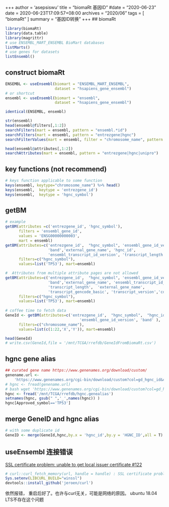 +++
author = 'asepsiswu'
title = "biomaRt 基因ID"
#date = "2020-06-23"
date = 2020-06-23T17:09:57+08:00
archives = "2020/06" 
tags = [ "biomaRt" ]
summary = "基因ID转换"
+++
## biomaRt
```R
library(biomaRt)
library(data.table)
library(magrittr)
# use ENSEMBL_MART_ENSEMBL BioMart databases 
listMarts()
# use genes for datasets
listEnsembl()

```
## construct biomaRt
```R
ENSEMBL <- useEnsembl(biomart = "ENSEMBL_MART_ENSEMBL", 
                      dataset = "hsapiens_gene_ensembl")
# or shortcut
ensembl <- useEnsembl(biomart = "ensembl", 
                      dataset = "hsapiens_gene_ensembl")

identical(ENSEMBL, ensembl)

str(ensembl)
head(ensembl@filters[,1:2])
searchFilters(mart = ensembl, pattern = "ensembl.*id")
searchFilters(mart = ensembl, pattern = "entrezgene|hgnc")
searchFilterValues(mart = ensembl, filter = "chromosome_name", pattern = "^GL")

head(ensembl@attributes[,1:2])
searchAttributes(mart = ensembl, pattern = "entrezgene|hgnc|unipro")
```
## key functions (not recommend)

```R
# keys function applicable to some function
keys(ensembl, keytype="chromosome_name") %>% head()
keys(ensembl,  keytype = 'entrezgene_id')
keys(ensembl,  keytype = 'hgnc_symbol')

```
## getBM
```R


# example
getBM(attributes =c('entrezgene_id', 'hgnc_symbol'),
      filters = 'ensembl_gene_id', 
      values = 'ENSG00000000003', 
      mart = ensembl)
getBM(attributes=c('entrezgene_id',  "hgnc_symbol", 'ensembl_gene_id_version', 
                   'band','external_gene_name', 'hgnc_id',
                   'ensembl_transcript_id_version', 'transcript_length'  ),
      filters=c("hgnc_symbol"),
      values=list('TP53'), mart=ensembl)

#  Attributes from multiple attribute pages are not allowed
getBM(attributes=c('entrezgene_id',  "hgnc_symbol", 'ensembl_gene_id_version', 
                   'band','external_gene_name', 'ensembl_transcript_id_version', 
                   'transcript_length',  'external_gene_name',
                   'transcript_gencode_basic', 'transcript_version','cds_length'),
      filters=c("hgnc_symbol"),
      values=list('TP53'), mart=ensembl)
      
# coffee time to fetch data
GeneId <- getBM(attributes=c('entrezgene_id',  "hgnc_symbol",  "hgnc_id", 
                                 'ensembl_gene_id_version', 'band' ),
      filters=c("chromosome_name"),
      values=list(c(1:22,'X','Y')), mart=ensembl)

head(GeneId)
# write.csv(GeneId,file = '/mnt/TCGA/rrefdb/GeneIdFromBiomaRt.csv')
```
## hgnc gene alias
```R
## curated gene name https://www.genenames.org/download/custom/
genename.url <-
    'https://www.genenames.org/cgi-bin/download/custom?col=gd_hgnc_id&col=gd_app_sym&col=gd_app_name&col=gd_status&col=gd_prev_sym&col=gd_aliases&col=gd_pub_chrom_map&col=gd_pub_acc_ids&col=gd_pub_refseq_ids&col=gd_pub_eg_id&col=gd_pub_ensembl_id&col=gd_name_aliases&status=Approved&status=Entry%20Withdrawn&hgnc_dbtag=on&order_by=gd_pub_ensembl_id&format=text&submit=submit'
# hgnc <- fread(genename.url)
# bash wget 'https://www.genenames.org/cgi-bin/download/custom?col=gd_hgnc_id&col=gd_app_sym&col=gd_app_name&col=gd_status&col=gd_prev_sym&col=gd_aliases&col=gd_pub_chrom_map&col=gd_pub_acc_ids&col=gd_pub_refseq_ids&col=gd_pub_eg_id&col=gd_pub_ensembl_id&col=gd_name_aliases&status=Approved&status=Entry%20Withdrawn&hgnc_dbtag=on&order_by=gd_pub_ensembl_id&format=text&submit=submit' -O HGNC.genename
hgnc <- fread('/mnt/TCGA/rrefdb/hgnc.genealias')
setnames(hgnc, gsub(" ",'_',names(hgnc)) )
hgnc[Approved_symbol=='TP53']
```

## merge GeneID and hgnc alias

```R
# with some duplicate id
GeneID <- merge(GeneId,hgnc,by.x = 'hgnc_id',by.y = 'HGNC_ID',all = T)
```
## useEnsembl 连接错误
[SSL certificate problem: unable to get local issuer certificate #122](https://github.com/jeroen/curl/issues/122)
```R
# curl::curl_fetch_memory(url, handle = handle) : SSL certificate problem: unable to get local issuer certificate
Sys.setenv(LIBCURL_BUILD="winssl")
devtools::install_github('jeroen/curl')
```
依然报错， 重启后好了。也许与curl无关，可能是网络的原因。
ubuntu 18.04 LTS不存在这个问题

<!-- Sys.setenv("http_proxy" = "http://my.proxy.org:9999") -->
<!-- options(RCurlOptions = list(proxy="uscache.kcc.com:80",proxyuserpwd="------:-------")) -->
